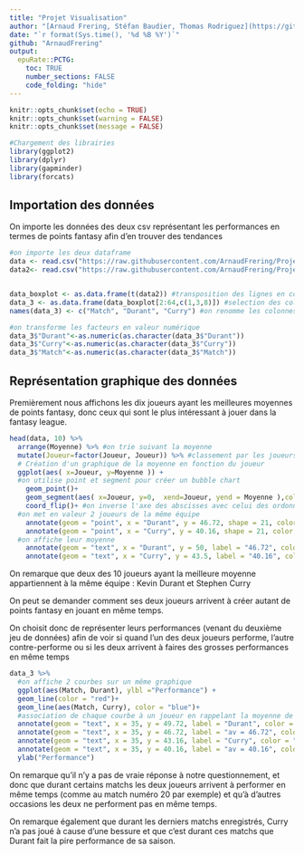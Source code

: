 ```yaml
---
title: "Projet Visualisation"
author: "[Arnaud Frering, Stéfan Baudier, Thomas Rodriguez](https://github.com/ArnaudFrering)"
date: "`r format(Sys.time(), '%d %B %Y')`"
github: "ArnaudFrering"
output:
  epuRate::PCTG:
    toc: TRUE
    number_sections: FALSE
    code_folding: "hide"
---
```


```r
knitr::opts_chunk$set(echo = TRUE)
knitr::opts_chunk$set(warning = FALSE)
knitr::opts_chunk$set(message = FALSE)
```

```r
#Chargement des librairies
library(ggplot2) 
library(dplyr)
library(gapminder) 
library(forcats)
```

## Importation des données 


On importe les données des deux csv représentant les performances en termes de points fantasy afin d'en trouver des tendances

```r
#on importe les deux dataframe
data <- read.csv("https://raw.githubusercontent.com/ArnaudFrering/Projet_Visualisation/master/Tableau_Points_Fantasy.csv", header = TRUE, sep = ";")
data2<- read.csv("https://raw.githubusercontent.com/ArnaudFrering/Projet_Visualisation/master/Donnees_boxplot.csv", header = FALSE, sep = ";")


data_boxplot <- as.data.frame(t(data2)) #transposition des lignes en colonnes
data_3 <- as.data.frame(data_boxplot[2:64,c(1,3,8)]) #selection des colonnes Durant Curry et Match sans la 1ere ligne
names(data_3) <- c("Match", "Durant", "Curry") #on renomme les colonnes avec les noms concernés 

#on transforme les facteurs en valeur numérique
data_3$"Durant"<-as.numeric(as.character(data_3$"Durant"))
data_3$"Curry"<-as.numeric(as.character(data_3$"Curry"))
data_3$"Match"<-as.numeric(as.character(data_3$"Match"))
```



## Représentation graphique des données

Premièrement nous affichons les dix joueurs ayant les meilleures moyennes de points fantasy, donc ceux qui sont le plus intéressant à jouer dans la fantasy league.

```r
head(data, 10) %>%
  arrange(Moyenne) %>% #on trie suivant la moyenne
  mutate(Joueur=factor(Joueur, Joueur)) %>% #classement par les joueurs en fonction de leur moyenne
  # Création d'un graphique de la moyenne en fonction du joueur
  ggplot(aes( x=Joueur, y=Moyenne )) +
  #on utilise point et segment pour créer un bubble chart
    geom_point()+
    geom_segment(aes( x=Joueur, y=0,  xend=Joueur, yend = Moyenne ),color = "black")+
    coord_flip()+ #on inverse l'axe des abscisses avec celui des ordonnées
  #on met en valeur 2 joueurs de la même équipe
    annotate(geom = "point", x = "Durant", y = 46.72, shape = 21, color = "blue", size = 5, fill = "yellow")+
    annotate(geom = "point", x = "Curry", y = 40.16, shape = 21, color = "blue", size = 5, fill = "yellow")+
  #on affiche leur moyenne
    annotate(geom = "text", x = "Durant", y = 50, label = "46.72", color = "blue") +
    annotate(geom = "text", x = "Curry", y = 43.5, label = "40.16", color = "blue")
```


On remarque que deux des 10 joueurs ayant la meilleure moyenne appartiennent à la même équipe : Kevin Durant et Stephen Curry

On peut se demander comment ses deux joueurs arrivent à créer autant de points fantasy en jouant en même temps.

On choisit donc de représenter leurs performances (venant du deuxième jeu de données) afin de voir si quand l'un des deux joueurs performe, l'autre contre-performe ou si les deux arrivent à faires des grosses performances en même temps


```r
data_3 %>%
  #on affiche 2 courbes sur un même graphique 
  ggplot(aes(Match, Durant), ylbl ="Performance") +
  geom_line(color = "red")+
  geom_line(aes(Match, Curry), color = "blue")+
  #association de chaque courbe à un joueur en rappelant la moyenne de chacun
  annotate(geom = "text", x = 35, y = 49.72, label = "Durant", color = "red")+
  annotate(geom = "text", x = 35, y = 46.72, label = "av = 46.72", color = "red")+
  annotate(geom = "text", x = 35, y = 43.16, label = "Curry", color = "blue")+
  annotate(geom = "text", x = 35, y = 40.16, label = "av = 40.16", color = "blue")+
  ylab("Performance")
```

On remarque qu'il n'y a pas de vraie réponse à notre questionnement, et donc que durant certains matchs les deux joueurs arrivent à performer en même temps (comme au match numéro 20 par exemple) et qu'à d'autres occasions les deux ne performent pas en même temps. 

On remarque également que durant les derniers matchs enregistrés, Curry n'a pas joué à cause d'une bessure et que c'est durant ces matchs que Durant fait la pire performance de sa saison.